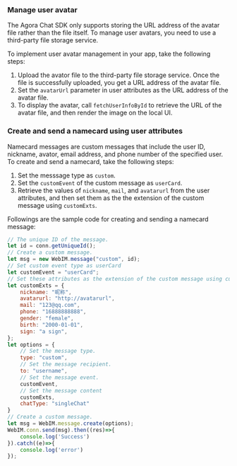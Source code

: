 <PlatformWrapper platform="web">

### Manage user avatar

The Agora Chat SDK only supports storing the URL address of the avatar file rather than the file itself. To manage user avatars, you need to use a third-party file storage service.

To implement user avatar management in your app, take the following steps:

1. Upload the avator file to the third-party file storage service. Once the file is successfully uploaded, you get a URL address of the avatar file.
2. Set the `avatarUrl` parameter in user attributes as the URL address of the avatar file.
3. To display the avatar, call `fetchUserInfoById` to retrieve the URL of the avatar file, and then render the image on the local UI.

### Create and send a namecard using user attributes

Namecard messages are custom messages that include the user ID, nickname, avator, email address, and phone number of the specified user. To create and send a namecard, take the following steps:

1. Set the messsage type as `custom`.
2. Set the `customEvent` of the custom message as `userCard`.
3. Retrieve the values of `nickname`, `mail`, and `avatarurl` from the user attributes, and then set them as the the extension of the custom message using `customExts`.

Followings are the sample code for creating and sending a namecard message:

```javascript
// The unique ID of the message.
let id = conn.getUniqueId();
// Create a custom message.
let msg = new WebIM.message("custom", id);
// Set custom event type as userCard
let customEvent = "userCard";
// Set these attributes as the extension of the custom message using customExts. 
let customExts = {
    nickname: "昵称",
    avatarurl: "http://avatarurl",
    mail: "123@qq.com",
    phone: "16888888888",
    gender: "female",
    birth: "2000-01-01",
    sign: "a sign",
};
let options = {
    // Set the message type.
    type: "custom",
    // Set the message recipient.
    to: "username",
    // Set the message event.
    customEvent,
    // Set the message content
    customExts,
    chatType: "singleChat"
}
// Create a custom message.
let msg = WebIM.message.create(options);
WebIM.conn.send(msg).then((res)=>{
    console.log('Success')
}).catch((e)=>{
    console.log('error')
});
```

</PlatformWrapper>